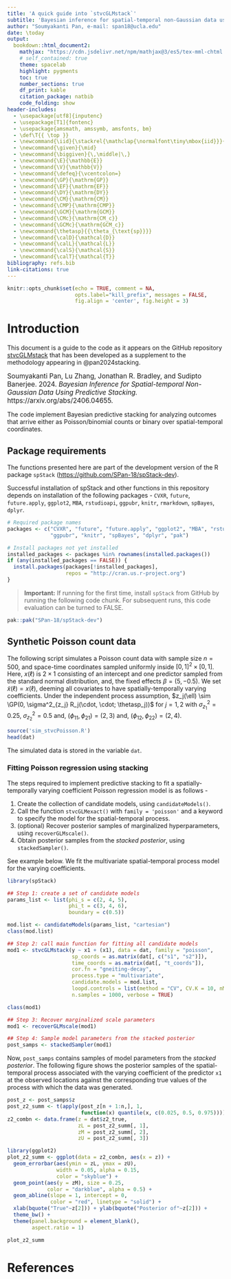 ```yaml
---
title: 'A quick guide into `stvcGLMstack`'
subtitle: 'Bayesian inference for spatial-temporal non-Gaussian data using predictive stacking'
author: "Soumyakanti Pan, e-mail: span18@ucla.edu"
date: \today
output: 
  bookdown::html_document2:
    mathjax: "https://cdn.jsdelivr.net/npm/mathjax@3/es5/tex-mml-chtml.js"
    # self_contained: true
    theme: spacelab
    highlight: pygments
    toc: true
    number_sections: true
    df_print: kable
    citation_package: natbib
    code_folding: show
header-includes:
  - \usepackage[utf8]{inputenc}
  - \usepackage[T1]{fontenc}
  - \usepackage{amsmath, amssymb, amsfonts, bm}
  - \def\T{{ \top }}
  - \newcommand{\iid}{\stackrel{\mathclap{\normalfont\tiny\mbox{iid}}}{\sim}}
  - \newcommand{\given}{\mid}
  - \newcommand{\biggiven}{\,\middle|\,}
  - \newcommand{\E}{\mathbb{E}}
  - \newcommand{\V}{\mathbb{V}}
  - \newcommand{\defeq}{\vcentcolon=}
  - \newcommand{\GP}{\mathrm{GP}}
  - \newcommand{\EF}{\mathrm{EF}}
  - \newcommand{\DY}{\mathrm{DY}}
  - \newcommand{\CM}{\mathrm{CM}}
  - \newcommand{\CMP}{\mathrm{CMP}}
  - \newcommand{\GCM}{\mathrm{GCM}}
  - \newcommand{\CMc}{\mathrm{CM_c}}
  - \newcommand{\GCMc}{\mathrm{GCM_c}}
  - \newcommand{\thetasp}{{\theta_{\text{sp}}}}
  - \newcommand{\calD}{\mathcal{D}}
  - \newcommand{\calL}{\mathcal{L}}
  - \newcommand{\calS}{\mathcal{S}}
  - \newcommand{\calT}{\mathcal{T}}
bibliography: refs.bib
link-citations: true
---
```


```r
knitr::opts_chunk$set(echo = TRUE, comment = NA,
                      opts.label="kill_prefix", messages = FALSE,
                      fig.align = 'center', fig.height = 3)
```

# Introduction
This document is a guide to the code as it appears on the GitHub repository [stvcGLMstack](https://github.com/SPan-18/stvcGLMstack) that has been developed as a supplement to the methodology appearing in @pan2024stacking.

<span style="font-size:1.1em;">Soumyakanti Pan, Lu Zhang, Jonathan R. Bradley, and Sudipto Banerjee. 2024. _Bayesian Inference for Spatial-temporal Non-Gaussian Data Using Predictive Stacking._ https://arxiv.org/abs/2406.04655.</span>

The code implement Bayesian predictive stacking for analyzing outcomes that arrive either as Poisson/binomial counts or binary over spatial-temporal coordinates.

## Package requirements
The functions presented here are part of the development version of the R package `spStack` ([https://github.com/SPan-18/spStack-dev](https://github.com/SPan-18/spStack-dev)).

Successful installation of spStack and other functions in this repository depends on installation of the following packages - `CVXR`, `future`, `future.apply`, `ggplot2`, `MBA`, `rstudioapi`, `ggpubr`, `knitr`, `rmarkdown`, `spBayes`, `dplyr`.

```r
# Required package names
packages <- c("CVXR", "future", "future.apply", "ggplot2", "MBA", "rstudioapi",
              "ggpubr", "knitr", "spBayes", "dplyr", "pak")

# Install packages not yet installed
installed_packages <- packages %in% rownames(installed.packages())
if (any(installed_packages == FALSE)) {
  install.packages(packages[!installed_packages], 
                   repos = "http://cran.us.r-project.org")
}
```

> **Important:** If running for the first time, install `spStack` from GitHub by running the following code chunk. For subsequent runs, this code evaluation can be turned to FALSE.

```r
pak::pak("SPan-18/spStack-dev")
```

## Synthetic Poisson count data
The following script simulates a Poisson count data with sample size $n = 500$, and space-time coordinates sampled uniformly inside $[0, 1]^2 \times [0, 1]$. 
\begin{equation}
\begin{split}
y(\ell_i) &\sim \mathrm{Poisson}(\exp(x(\ell_i)^\T \beta + \tilde{x}(\ell_i)^\T z(\ell_i))), \quad i = 1, \ldots, n\\
z_j(\ell) &\overset{\text{ind}}{\sim} \GP(0, \sigma^2_{z_j} R_j(\cdot, \cdot; \thetasp_j)), \quad j = 1, \ldots, r
\end{split}
\end{equation}
Here, $x(\ell)$ is $2\times 1$ consisting of an intercept and one predictor sampled from the standard normal distribution, and, the fixed effects $\beta = (5, -0.5)$. We set $\tilde{x}(\ell) = x(\ell)$, deeming all covariates to have spatially-temporally varying coefficients. Under the independent process assumption, $z_j(\ell) \sim \GP(0, \sigma^2_{z_j} R_j(\cdot, \cdot; \thetasp_j))$ for $j = 1, 2$ with $\sigma^2_{z_1} = 0.25$, $\sigma^2_{z_2} = 0.5$ and, $(\phi_{11}, \phi_{21}) = (2, 3)$ and, $(\phi_{12}, \phi_{22}) = (2, 4)$.

```r
source('sim_stvcPoisson.R')
head(dat)
```
The simulated data is stored in the variable `dat`.

### Fitting Poisson regression using stacking
The steps required to implement predictive stacking to fit a spatially-temporally varying coefficient Poisson regression model is as follows - 

1. Create the collection of candidate models, using `candidateModels()`.
2. Call the function `stvcGLMexact()` with `family = 'poisson'` and a keyword to specify the model for the spatial-temporal process.
3. (optional) Recover posterior samples of marginalized hyperparameters, using `recoverGLMscale()`.
4. Obtain posterior samples from the *stacked posterior*, using `stackedSampler()`.

See example below. We fit the multivariate spatial-temporal process model for the varying coefficients.

```r
library(spStack)

## Step 1: create a set of candidate models
params_list <- list(phi_s = c(2, 4, 5),
                    phi_t = c(3, 4, 6),
                    boundary = c(0.5))

mod.list <- candidateModels(params_list, "cartesian")
class(mod.list)

## Step 2: call main function for fitting all candidate models
mod1 <- stvcGLMstack(y ~ x1 + (x1), data = dat, family = "poisson",
                     sp_coords = as.matrix(dat[, c("s1", "s2")]),
                     time_coords = as.matrix(dat[, "t_coords"]),
                     cor.fn = "gneiting-decay",
                     process.type = "multivariate",
                     candidate.models = mod.list,
                     loopd.controls = list(method = "CV", CV.K = 10, nMC = 500),
                     n.samples = 1000, verbose = TRUE)

class(mod1)

## Step 3: Recover marginalized scale parameters
mod1 <- recoverGLMscale(mod1) 

## Step 4: Sample model parameters from the stacked posterior
post_samps <- stackedSampler(mod1)
```

Now, `post_samps` contains samples of model parameters from the *stacked posterior*. The following figure shows the posterior samples of the spatial-temporal process associated with the varying coefficient of the predictor `x1` at the observed locations against the corresponding true values of the process with which the data was generated.

```r
post_z <- post_samps$z
post_z2_summ <- t(apply(post_z[n + 1:n,], 1,
                        function(x) quantile(x, c(0.025, 0.5, 0.975))))
z2_combn <- data.frame(z = dat$z2_true,
                       zL = post_z2_summ[, 1],
                       zM = post_z2_summ[, 2],
                       zU = post_z2_summ[, 3])

library(ggplot2)
plot_z2_summ <- ggplot(data = z2_combn, aes(x = z)) +
  geom_errorbar(aes(ymin = zL, ymax = zU),
                width = 0.05, alpha = 0.15,
                color = "skyblue") +
  geom_point(aes(y = zM), size = 0.25,
             color = "darkblue", alpha = 0.5) +
  geom_abline(slope = 1, intercept = 0,
              color = "red", linetype = "solid") +
  xlab(bquote("True"~z[2])) + ylab(bquote("Posterior of"~z[2])) +
  theme_bw() +
  theme(panel.background = element_blank(),
        aspect.ratio = 1)

plot_z2_summ
```


# References {-}

<div id="refs"></div>

<!-- ### Session information {-} -->

<!--  ```{r} -->
<!-- sessionInfo() -->
<!-- ``` -->
